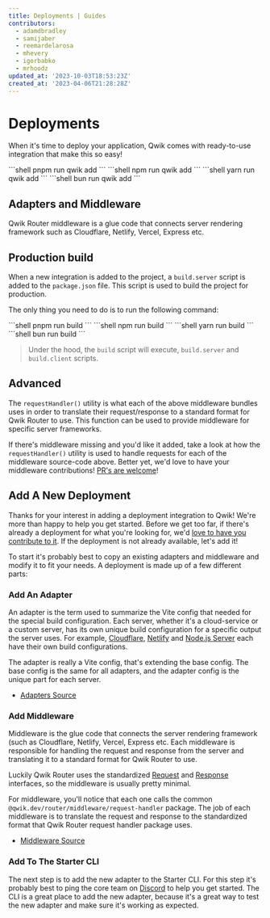 ```yaml
---
title: Deployments | Guides
contributors:
  - adamdbradley
  - samijaber
  - reemardelarosa
  - mhevery
  - igorbabko
  - mrhoodz
updated_at: '2023-10-03T18:53:23Z'
created_at: '2023-04-06T21:28:28Z'
---
```



# Deployments

When it's time to deploy your application, Qwik comes with ready-to-use integration that make this so easy!


<PackageManagerTabs>
<span q:slot="pnpm">
```shell
pnpm run qwik add
```
</span>
<span q:slot="npm">
```shell
npm run qwik add
```
</span>
<span q:slot="yarn">
```shell
yarn run qwik add
```
</span>
<span q:slot="bun">
```shell
bun run qwik add
```
</span>
</PackageManagerTabs>

## Adapters and Middleware

Qwik Router middleware is a glue code that connects server rendering framework such as Cloudflare, Netlify, Vercel, Express etc.

## Production build

When a new integration is added to the project, a `build.server` script is added to the `package.json` file. This script is used to build the project for production.

The only thing you need to do is to run the following command:

<PackageManagerTabs>
<span q:slot="pnpm">
```shell
pnpm run build
```
</span>
<span q:slot="npm">
```shell
npm run build
```
</span>
<span q:slot="yarn">
```shell
yarn run build
```
</span>
<span q:slot="bun">
```shell
bun run build
```
</span>
</PackageManagerTabs>

> Under the hood, the `build` script will execute, `build.server` and `build.client` scripts.

## Advanced

The `requestHandler()` utility is what each of the above middleware bundles uses in order to translate their request/response to a standard format for Qwik Router to use. This function can be used to provide middleware for specific server frameworks.

If there's middleware missing and you'd like it added, take a look at how the `requestHandler()` utility is used to handle requests for each of the middleware source-code above. Better yet, we'd love to have your middleware contributions! [PR's are welcome](https://github.com/QwikDev/qwik/tree/main/packages/qwik-router/middleware)!

## Add A New Deployment

Thanks for your interest in adding a deployment integration to Qwik! We're more than happy to help you get started. Before we get too far, if there's already a deployment for what you're looking for, we'd [love to have you contribute to it](https://github.com/QwikDev/qwik/tree/main/packages/qwik-router/adapters). If the deployment is not already available, let's add it!

To start it's probably best to copy an existing adapters and middleware and modify it to fit your needs. A deployment is made up of a few different parts:

### Add An Adapter

An adapter is the term used to summarize the Vite config that needed for the special build configuration. Each server, whether it's a cloud-service or a custom server, has its own unique build configuration for a specific output the server uses. For example, [Cloudflare](/docs/deployments/cloudflare-pages/index.mdx), [Netlify](/docs/deployments/netlify-edge/index.mdx) and [Node.js Server](/docs/deployments/node/index.mdx) each have their own build configurations.

The adapter is really a Vite config, that's extending the base config. The base config is the same for all adapters, and the adapter config is the unique part for each server.

- [Adapters Source](https://github.com/QwikDev/qwik/tree/main/packages/qwik-router/adapters)

### Add Middleware

Middleware is the glue code that connects the server rendering framework (such as Cloudflare, Netlify, Vercel, Express etc. Each middleware is responsible for handling the request and response from the server and translating it to a standard format for Qwik Router to use. 

Luckily Qwik Router uses the standardized [Request](https://developer.mozilla.org/en-US/docs/Web/API/Request) and [Response](https://developer.mozilla.org/en-US/docs/Web/API/Response) interfaces, so the middleware is usually pretty minimal.

For middleware, you'll notice that each one calls the common `@qwik.dev/router/middleware/request-handler` package. The job of each middleware is to translate the request and response to the standardized format that Qwik Router request handler package uses.

- [Middleware Source](https://github.com/QwikDev/qwik/tree/main/packages/qwik-router/middleware)

### Add To The Starter CLI

The next step is to add the new adapter to the Starter CLI. For this step it's probably best to ping the core team on [Discord](https://qwik.dev/chat) to help you get started. The CLI is a great place to add the new adapter, because it's a great way to test the new adapter and make sure it's working as expected.
